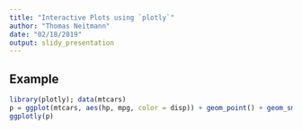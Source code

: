 ```yaml
---
title: "Interactive Plots using `plotly`"
author: "Thomas Neitmann"
date: "02/18/2019"
output: slidy_presentation
---
```


## Example

```r
library(plotly); data(mtcars)
p = ggplot(mtcars, aes(hp, mpg, color = disp)) + geom_point() + geom_smooth()
ggplotly(p)
```
